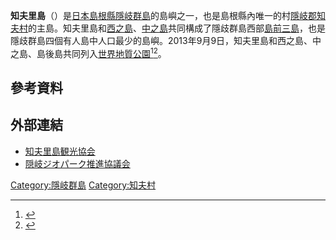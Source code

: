 '''知夫里島'''（{{lang-ja|ちぶりじま}}）是[[日本|日本]][[島根縣|島根縣]][[隱岐群島|隱岐群島]]的島嶼之一，也是島根縣內唯一的村[[隱岐郡|隱岐郡]][[知夫村|知夫村]]的主島。知夫里島和[[西之島_(隱岐群島)|西之島]]、[[中之島_(島根縣)|中之島]]共同構成了隱歧群島西部[[島前|島前三島]]，也是隱歧群島四個有人島中人口最少的島嶼。2013年9月9日，知夫里島和西之島、中之島、島後島共同列入[[世界地質公園|世界地質公園]]<ref name="geoparkabout">{{Cite web|url=http://www.oki-geopark.jp/about/|title=隠岐ジオパークとは？|accessdate=2015-01-24|publisher=隠岐ジオパーク推進協議会|deadurl=yes|archiveurl=https://web.archive.org/web/20150116223028/http://www.oki-geopark.jp/about/|archivedate=2015年1月16日|df=}}</ref><ref>{{Cite news|url=http://mainichi.jp/feature/news/20130910k0000m040111000c.html|title=世界ジオパーク:島根・隠岐諸島が認定　国内６地域目|publisher=[[毎日新聞|毎日新聞]]|date=2013-09-09|accessdate=2015-01-24|archive-date=2015-01-28|archive-url=https://web.archive.org/web/20150128112950/http://mainichi.jp/feature/news/20130910k0000m040111000c.html|dead-url=no}}</ref>。
== 參考資料 ==
<references />
== 外部連結 ==
* [http://www.chibu.jp/ 知夫里島観光協会] {{Wayback|url=http://www.chibu.jp/ |date=20071021025751 }}
* [http://www.oki-geopark.jp/ 隠岐ジオパーク推進協議会] {{Wayback|url=http://www.oki-geopark.jp/ |date=20170101181112 }}
[[Category:隱岐群島|Category:隱岐群島]]
[[Category:知夫村|Category:知夫村]]